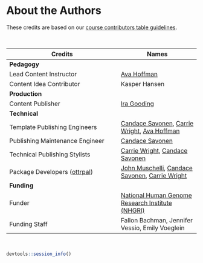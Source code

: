 
# About the Authors {-}

These credits are based on our [course contributors table guidelines](https://github.com/jhudsl/OTTR_Template/wiki/How-to-give-credits).

&nbsp;
&nbsp;

|Credits|Names|
|-------|-----|
|**Pedagogy**||
|Lead Content Instructor|[Ava Hoffman]|
|Content Idea Contributor|Kasper Hansen|
|**Production**||
|Content Publisher|[Ira Gooding]|
|**Technical**||
|Template Publishing Engineers|[Candace Savonen], [Carrie Wright], [Ava Hoffman]|
|Publishing Maintenance Engineer|[Candace Savonen]|
|Technical Publishing Stylists|[Carrie Wright], [Candace Savonen]|
|Package Developers ([ottrpal])|[John Muschelli], [Candace Savonen], [Carrie Wright]|
|**Funding**||
|Funder| [National Human Genome Research Institute (NHGRI)] |
|Funding Staff| Fallon Bachman, Jennifer Vessio, Emily Voeglein|

&nbsp;


<!-- |Content Contributor | [Jeff Leek], [Michael Schatz], [Frederick Tan]| -->
<!-- |Content Editors| [Katherine Cox], Natalie Kucher, [Frederick Tan]| -->
<!-- |Content Directors | Kasper Hansen, [Jeff Leek], [Frederick Tan]| -->
<!-- |Content Consultants (General) | [Jeff Leek], [Frederick Tan], [Carrie Wright] | -->

```r
devtools::session_info()
```

<!-- Author information -->


[Katherine Cox]: https://publichealth.jhu.edu/faculty/4170/katherine-cox
[Ira Gooding]: https://publichealth.jhu.edu/faculty/4130/ira-gooding
[Ava Hoffman]: https://www.avahoffman.com/
[Jeff Leek]: https://jtleek.com/
[John Muschelli]: https://johnmuschelli.com/
[National Human Genome Research Institute (NHGRI)]: https://www.genome.gov/
[Candace Savonen]: https://www.cansavvy.com/
[Michael Schatz]: http://schatz-lab.org/
[Frederick Tan]: https://carnegiescience.edu/frederick-tan
[Carrie Wright]: https://carriewright11.github.io/

<!-- Links -->

[Ottrpal]: https://github.com/jhudsl/ottrpal

<!-- Fill out this table using these instructions: https://github.com/jhudsl/DaSL_Course_Template_Bookdown/wiki/How-to-give-credits

For JHU courses, You will need to add Ira as a credit:

|Content Publisher|[Ira Gooding]|
...
[Ira Gooding]: https://publichealth.jhu.edu/faculty/4130/ira-gooding
-->
